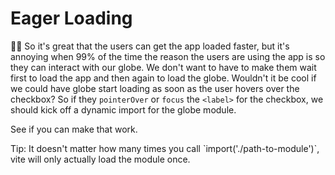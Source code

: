 # Eager Loading

<EpicVideo url="https://www.epicreact.dev/workshops/react-performance/eager-loading" />

👨‍💼 So it's great that the users can get the app loaded faster, but it's annoying
when 99% of the time the reason the users are using the app is so they can
interact with our globe. We don't want to have to make them wait first to load
the app and then again to load the globe. Wouldn't it be cool if we could have
globe start loading as soon as the user hovers over the checkbox? So if they
`pointerOver` or `focus` the `<label>` for the checkbox, we should kick off a
dynamic import for the globe module.

See if you can make that work.

<callout-success>
	Tip: It doesn't matter how many times you call `import('./path-to-module')`,
	vite will only actually load the module once.
</callout-success>
